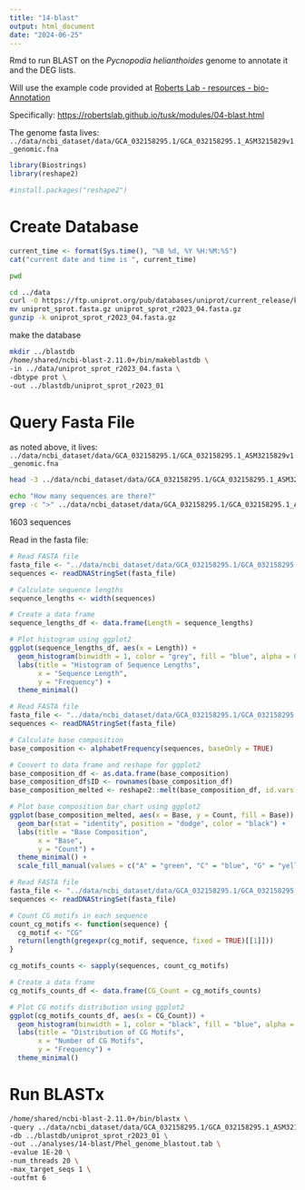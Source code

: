 ```yaml
---
title: "14-blast"
output: html_document
date: "2024-06-25"
---
```

Rmd to run BLAST on the _Pycnopodia helianthoides_ genome to annotate it and the DEG lists. 

Will use the example code provided at [Roberts Lab - resources - bio-Annotation](https://robertslab.github.io/resources/bio-Annotation/)

Specifically: [https://robertslab.github.io/tusk/modules/04-blast.html](https://robertslab.github.io/tusk/modules/04-blast.html) 

The genome fasta lives:    
`../data/ncbi_dataset/data/GCA_032158295.1/GCA_032158295.1_ASM3215829v1_genomic.fna`

```r
library(Biostrings)
library(reshape2)
```

```r
#install.packages("reshape2")
```


# Create Database
```r
current_time <- format(Sys.time(), "%B %d, %Y %H:%M:%S")
cat("current date and time is ", current_time)
```

```bash
pwd
```


```bash
cd ../data
curl -O https://ftp.uniprot.org/pub/databases/uniprot/current_release/knowledgebase/complete/uniprot_sprot.fasta.gz
mv uniprot_sprot.fasta.gz uniprot_sprot_r2023_04.fasta.gz
gunzip -k uniprot_sprot_r2023_04.fasta.gz
```

make the database
```bash
mkdir ../blastdb
/home/shared/ncbi-blast-2.11.0+/bin/makeblastdb \
-in ../data/uniprot_sprot_r2023_04.fasta \
-dbtype prot \
-out ../blastdb/uniprot_sprot_r2023_01
```

# Query Fasta File
as noted above, it lives: `../data/ncbi_dataset/data/GCA_032158295.1/GCA_032158295.1_ASM3215829v1_genomic.fna`

```bash
head -3 ../data/ncbi_dataset/data/GCA_032158295.1/GCA_032158295.1_ASM3215829v1_genomic.fna
```

```bash
echo "How many sequences are there?"
grep -c ">" ../data/ncbi_dataset/data/GCA_032158295.1/GCA_032158295.1_ASM3215829v1_genomic.fna
```
1603 sequences

Read in the fasta file: 
```r
# Read FASTA file
fasta_file <- "../data/ncbi_dataset/data/GCA_032158295.1/GCA_032158295.1_ASM3215829v1_genomic.fna"  # Replace with the name of your FASTA file
sequences <- readDNAStringSet(fasta_file)

# Calculate sequence lengths
sequence_lengths <- width(sequences)

# Create a data frame
sequence_lengths_df <- data.frame(Length = sequence_lengths)

# Plot histogram using ggplot2
ggplot(sequence_lengths_df, aes(x = Length)) +
  geom_histogram(binwidth = 1, color = "grey", fill = "blue", alpha = 0.75) +
  labs(title = "Histogram of Sequence Lengths",
       x = "Sequence Length",
       y = "Frequency") +
  theme_minimal()
```
```r
# Read FASTA file
fasta_file <- "../data/ncbi_dataset/data/GCA_032158295.1/GCA_032158295.1_ASM3215829v1_genomic.fna"
sequences <- readDNAStringSet(fasta_file)

# Calculate base composition
base_composition <- alphabetFrequency(sequences, baseOnly = TRUE)

# Convert to data frame and reshape for ggplot2
base_composition_df <- as.data.frame(base_composition)
base_composition_df$ID <- rownames(base_composition_df)
base_composition_melted <- reshape2::melt(base_composition_df, id.vars = "ID", variable.name = "Base", value.name = "Count")

# Plot base composition bar chart using ggplot2
ggplot(base_composition_melted, aes(x = Base, y = Count, fill = Base)) +
  geom_bar(stat = "identity", position = "dodge", color = "black") +
  labs(title = "Base Composition",
       x = "Base",
       y = "Count") +
  theme_minimal() +
  scale_fill_manual(values = c("A" = "green", "C" = "blue", "G" = "yellow", "T" = "red"))
```

```r
# Read FASTA file
fasta_file <- "../data/ncbi_dataset/data/GCA_032158295.1/GCA_032158295.1_ASM3215829v1_genomic.fna"
sequences <- readDNAStringSet(fasta_file)

# Count CG motifs in each sequence
count_cg_motifs <- function(sequence) {
  cg_motif <- "CG"
  return(length(gregexpr(cg_motif, sequence, fixed = TRUE)[[1]]))
}

cg_motifs_counts <- sapply(sequences, count_cg_motifs)

# Create a data frame
cg_motifs_counts_df <- data.frame(CG_Count = cg_motifs_counts)

# Plot CG motifs distribution using ggplot2
ggplot(cg_motifs_counts_df, aes(x = CG_Count)) +
  geom_histogram(binwidth = 1, color = "black", fill = "blue", alpha = 0.75) +
  labs(title = "Distribution of CG Motifs",
       x = "Number of CG Motifs",
       y = "Frequency") +
  theme_minimal()
```

# Run BLASTx
```bash
/home/shared/ncbi-blast-2.11.0+/bin/blastx \
-query ../data/ncbi_dataset/data/GCA_032158295.1/GCA_032158295.1_ASM3215829v1_genomic.fna \
-db ../blastdb/uniprot_sprot_r2023_01 \
-out ../analyses/14-blast/Phel_genome_blastout.tab \
-evalue 1E-20 \
-num_threads 20 \
-max_target_seqs 1 \
-outfmt 6
```





